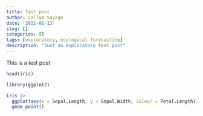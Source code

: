 ```yaml
---
title: Test post
author: Callum Savage
date: '2022-01-13'
slug: []
categories: []
tags: [exploratory, ecological forecasting]
description: "Just an exploratory test post"
---
```


This is a test post

<!--more-->

```r
head(iris)
```

```r
library(ggplot2)

iris |>
  ggplot(aes(x = Sepal.Length, y = Sepal.Width, colour = Petal.Length)) +
  geom_point()
```

